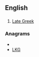 ==English==

==={{abbreviation}}===
{{en-abbr}}

# [[Late Greek]]

===Anagrams===
* {{alphagram|gkl}}
* [[LKG#English|LKG]]
